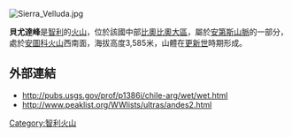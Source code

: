 [[Image:Sierra_Velluda.jpg|right]]
{{coord|37|27|48|S|71|24|57|W|display=title}}

'''貝尤達峰'''是[[智利|智利]]的[[火山|火山]]，位於該國中部[[比奧比奧大區|比奧比奧大區]]，屬於[[安第斯山脈|安第斯山脈]]的一部分，處於[[安圖科火山|安圖科火山]]西南面，海拔高度3,585米，山體在[[更新世|更新世]]時期形成。

==外部連結==
* http://pubs.usgs.gov/prof/p1386i/chile-arg/wet/wet.html {{Wayback|url=http://pubs.usgs.gov/prof/p1386i/chile-arg/wet/wet.html |date=20080603142506 }}
* http://www.peaklist.org/WWlists/ultras/andes2.html {{Wayback|url=http://www.peaklist.org/WWlists/ultras/andes2.html |date=20070701202027 }}

[[Category:智利火山|Category:智利火山]]
{{Chile-geo-stub}}